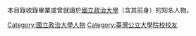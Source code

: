 {{commonscat|Alumni of National Chengchi University}}
本目錄收錄畢業或曾就讀於[[國立政治大學|國立政治大學]]（含其前身）的知名人物。

[[Category:國立政治大學人物|Category:國立政治大學人物]]
[[Category:臺灣公立大學院校校友|Category:臺灣公立大學院校校友]]